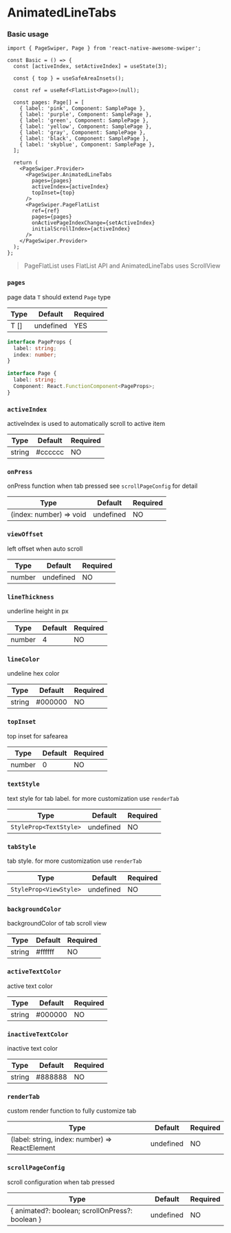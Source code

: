 # AnimatedLineTabs

### Basic usage

```tsx title="PageSwiperSample.tsx"
import { PageSwiper, Page } from 'react-native-awesome-swiper';

const Basic = () => {
  const [activeIndex, setActiveIndex] = useState(3);

  const { top } = useSafeAreaInsets();

  const ref = useRef<FlatList<Page>>(null);

  const pages: Page[] = [
    { label: 'pink', Component: SamplePage },
    { label: 'purple', Component: SamplePage },
    { label: 'green', Component: SamplePage },
    { label: 'yellow', Component: SamplePage },
    { label: 'gray', Component: SamplePage },
    { label: 'black', Component: SamplePage },
    { label: 'skyblue', Component: SamplePage },
  ];

  return (
    <PageSwiper.Provider>
      <PageSwiper.AnimatedLineTabs
        pages={pages}
        activeIndex={activeIndex}
        topInset={top}
      />
      <PageSwiper.PageFlatList
        ref={ref}
        pages={pages}
        onActivePageIndexChange={setActiveIndex}
        initialScrollIndex={activeIndex}
      />
    </PageSwiper.Provider>
  );
};
```

> PageFlatList uses FlatList API and AnimatedLineTabs uses ScrollView

### `pages`

page data `T` should extend `Page` type

| Type | Default   | Required |
| ---- | --------- | -------- |
| T [] | undefined | YES      |

```ts
interface PageProps {
  label: string;
  index: number;
}

interface Page {
  label: string;
  Component: React.FunctionComponent<PageProps>;
}
```

### `activeIndex`

activeIndex is used to automatically scroll to active item

| Type   | Default | Required |
| ------ | ------- | -------- |
| string | #cccccc | NO       |

### `onPress`

onPress function when tab pressed see `scrollPageConfig` for detail

| Type                    | Default   | Required |
| ----------------------- | --------- | -------- |
| (index: number) => void | undefined | NO       |

### `viewOffset`

left offset when auto scroll

| Type   | Default   | Required |
| ------ | --------- | -------- |
| number | undefined | NO       |

### `lineThickness`

underline height in px

| Type   | Default | Required |
| ------ | ------- | -------- |
| number | 4       | NO       |

### `lineColor`

undeline hex color

| Type   | Default | Required |
| ------ | ------- | -------- |
| string | #000000 | NO       |

### `topInset`

top inset for safearea

| Type   | Default | Required |
| ------ | ------- | -------- |
| number | 0       | NO       |

### `textStyle`

text style for tab label. for more customization use `renderTab`

| Type                   | Default   | Required |
| ---------------------- | --------- | -------- |
| `StyleProp<TextStyle>` | undefined | NO       |

### `tabStyle`

tab style. for more customization use `renderTab`

| Type                   | Default   | Required |
| ---------------------- | --------- | -------- |
| `StyleProp<ViewStyle>` | undefined | NO       |

### `backgroundColor`

backgroundColor of tab scroll view

| Type   | Default | Required |
| ------ | ------- | -------- |
| string | #ffffff | NO       |

### `activeTextColor`

active text color

| Type   | Default | Required |
| ------ | ------- | -------- |
| string | #000000 | NO       |

### `inactiveTextColor`

inactive text color

| Type   | Default | Required |
| ------ | ------- | -------- |
| string | #888888 | NO       |

### `renderTab`

custom render function to fully customize tab

| Type                                           | Default   | Required |
| ---------------------------------------------- | --------- | -------- |
| (label: string, index: number) => ReactElement | undefined | NO       |

### `scrollPageConfig`

scroll configuration when tab pressed

| Type                                            | Default   | Required |
| ----------------------------------------------- | --------- | -------- |
| { animated?: boolean; scrollOnPress?: boolean } | undefined | NO       |
